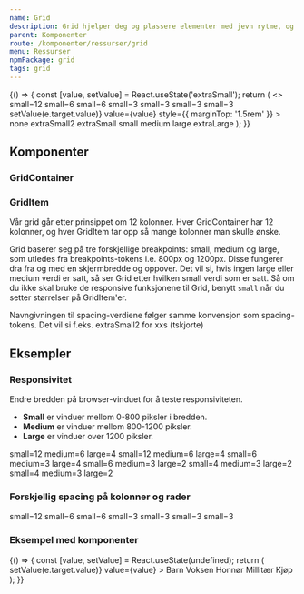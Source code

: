 ```yaml
---
name: Grid
description: Grid hjelper deg og plassere elementer med jevn rytme, og forenkler responsivitet på forskjellige flater.
parent: Komponenter
route: /komponenter/ressurser/grid
menu: Ressurser
npmPackage: grid
tags: grid
---
```



<PageHeader />

<Playground>
  {() => {
    const [value, setValue] = React.useState('extraSmall');
    return (
      <>
        <GridContainer spacing={value}>
          <GridItem small={12} className="grid-demo-item">
            small=12
          </GridItem>
          <GridItem small={6} className="grid-demo-item">
            small=6
          </GridItem>
          <GridItem small={6} className="grid-demo-item">
            small=6
          </GridItem>
          <GridItem small={3} className="grid-demo-item">
            small=3
          </GridItem>
          <GridItem small={3} className="grid-demo-item">
            small=3
          </GridItem>
          <GridItem small={3} className="grid-demo-item">
            small=3
          </GridItem>
          <GridItem small={3} className="grid-demo-item">
            small=3
          </GridItem>
        </GridContainer>
        <ChoiceChipGroup
          name="spacing"
          label="Spacing"
          onChange={e => setValue(e.target.value)}
          value={value}
          style={{ marginTop: '1.5rem' }}
        >
          <ChoiceChip value="none">none</ChoiceChip>
          <ChoiceChip value="extraSmall2">extraSmall2</ChoiceChip>
          <ChoiceChip value="extraSmall">extraSmall</ChoiceChip>
          <ChoiceChip value="small">small</ChoiceChip>
          <ChoiceChip value="medium">medium</ChoiceChip>
          <ChoiceChip value="large">large</ChoiceChip>
          <ChoiceChip value="extraLarge">extraLarge</ChoiceChip>
        </ChoiceChipGroup>
      </>
    );
  }}
</Playground>

## Komponenter

### GridContainer

<ImportStatement imports="GridContainer" />
<Props of={GridContainer} />

### GridItem

<ImportStatement imports="GridItem" />
<Props of={GridItem} />

Vår grid går etter prinsippet om 12 kolonner. Hver GridContainer har 12 kolonner, og hver GridItem tar opp så mange kolonner man skulle ønske.

Grid baserer seg på tre forskjellige breakpoints: small, medium og large, som utledes fra breakpoints-tokens i.e. 800px og 1200px. Disse fungerer dra fra og med en skjermbredde og oppover. Det vil si, hvis ingen large eller medium verdi er satt, så ser Grid etter hvilken small verdi som er satt.
Så om du ikke skal bruke de responsive funksjonene til Grid, benytt `small` når du setter størrelser på GridItem'er.

Navngivningen til spacing-verdiene følger samme konvensjon som spacing-tokens.
Det vil si f.eks. extraSmall2 for xxs (tskjorte)

## Eksempler

### Responsivitet

Endre bredden på browser-vinduet for å teste responsiviteten.

- **Small** er vinduer mellom 0-800 piksler i bredden.
- **Medium** er vinduer mellom 800-1200 piksler.
- **Large** er vinduer over 1200 piksler.

<Playground>
  <GridContainer spacing="medium">
    <GridItem small={12} medium={6} large={4} className="grid-demo-item">
      small=12 medium=6 large=4
    </GridItem>
    <GridItem small={12} medium={6} large={4} className="grid-demo-item">
      small=12 medium=6 large=4
    </GridItem>
    <GridItem small={6} medium={3} large={4} className="grid-demo-item">
      small=6 medium=3 large=4
    </GridItem>
    <GridItem small={6} medium={3} large={2} className="grid-demo-item">
      small=6 medium=3 large=2
    </GridItem>
    <GridItem small={4} medium={3} large={2} className="grid-demo-item">
      small=4 medium=3 large=2
    </GridItem>
    <GridItem small={4} medium={3} large={2} className="grid-demo-item">
      small=4 medium=3 large=2
    </GridItem>
  </GridContainer>
</Playground>

### Forskjellig spacing på kolonner og rader

<Playground>
  <GridContainer spacing="extraSmall" rowSpacing="large">
    <GridItem small={12} className="grid-demo-item">
      small=12
    </GridItem>
    <GridItem small={6} className="grid-demo-item">
      small=6
    </GridItem>
    <GridItem small={6} className="grid-demo-item">
      small=6
    </GridItem>
    <GridItem small={3} className="grid-demo-item">
      small=3
    </GridItem>
    <GridItem small={3} className="grid-demo-item">
      small=3
    </GridItem>
    <GridItem small={3} className="grid-demo-item">
      small=3
    </GridItem>
    <GridItem small={3} className="grid-demo-item">
      small=3
    </GridItem>
  </GridContainer>
</Playground>

### Eksempel med komponenter

<Playground>
  {() => {
    const [value, setValue] = React.useState(undefined);
    return (
      <GridContainer spacing="medium" rowSpacing="large">
        <GridItem small={6}>
          <TextField label="Fra" />
        </GridItem>
        <GridItem small={6}>
          <TextField label="Til" />
        </GridItem>
        <GridItem small={12}>
          <ChoiceChipGroup
            name="tickettype"
            label="Billettype"
            onChange={e => setValue(e.target.value)}
            value={value}
          >
            <ChoiceChip value="barn">Barn</ChoiceChip>
            <ChoiceChip value="voksen">Voksen</ChoiceChip>
            <ChoiceChip value="honnør">Honnør</ChoiceChip>
            <ChoiceChip value="millitær">Millitær</ChoiceChip>
          </ChoiceChipGroup>
        </GridItem>
        <GridItem small={3}>
          <PrimaryButton width="fluid">Kjøp</PrimaryButton>
        </GridItem>
      </GridContainer>
    );
  }}
</Playground>
